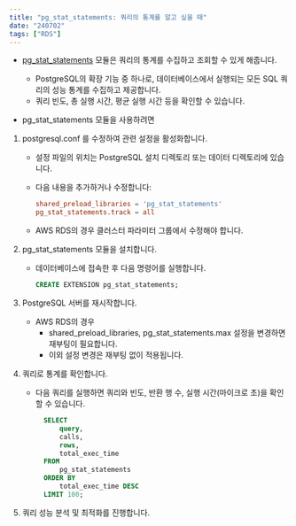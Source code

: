 ```yaml
---
title: "pg_stat_statements: 쿼리의 통계를 알고 싶을 때"
date: "240702"
tags: ["RDS"]
---
```


- [pg_stat_statements](https://postgresql.kr/docs/9.5/pgstatstatements.html) 모듈은 쿼리의 통계를 수집하고 조회할 수 있게 해줍니다.

  - PostgreSQL의 확장 기능 중 하나로, 데이터베이스에서 실행되는 모든 SQL 쿼리의 성능 통계를 수집하고 제공합니다.
  - 쿼리 빈도, 총 실행 시간, 평균 실행 시간 등을 확인할 수 있습니다.

- pg_stat_statements 모듈을 사용하려면

1. postgresql.conf 를 수정하여 관련 설정을 활성화합니다.

   - 설정 파일의 위치는 PostgreSQL 설치 디렉토리 또는 데이터 디렉토리에 있습니다.
   - 다음 내용을 추가하거나 수정합니다:

     ```conf
     shared_preload_libraries = 'pg_stat_statements'
     pg_stat_statements.track = all
     ```

   - AWS RDS의 경우 클러스터 파라미터 그룹에서 수정해야 합니다.

2. pg_stat_statements 모듈을 설치합니다.
   - 데이터베이스에 접속한 후 다음 명령어를 실행합니다.
     ```sql
     CREATE EXTENSION pg_stat_statements;
     ```
3. PostgreSQL 서버를 재시작합니다.
   - AWS RDS의 경우
     - shared_preload_libraries, pg_stat_statements.max 설정을 변경하면 재부팅이 필요합니다.
     - 이외 설정 변경은 재부팅 없이 적용됩니다.
4. 쿼리로 통계를 확인합니다.

   - 다음 쿼리를 실행하면 쿼리와 빈도, 반환 행 수, 실행 시간(마이크로 초)을 확인할 수 있습니다.
     ```sql
       SELECT
           query,
           calls,
           rows,
           total_exec_time
       FROM
           pg_stat_statements
       ORDER BY
           total_exec_time DESC
       LIMIT 100;
     ```

5. 쿼리 성능 분석 및 최적화를 진행합니다.
